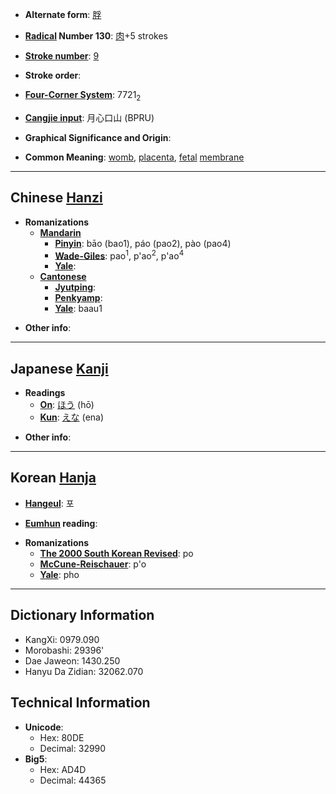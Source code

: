 * '''Alternate form''': [[脬]]

* '''[[Wiktionary:Chinese radical index| Radical]] Number 130''': [[Wiktionary:Chinese radical index 肉|肉]]+5 strokes

* '''[[Wiktionary:Chinese total strokes index|Stroke number]]''': [[Wiktionary:Chinese total strokes index 9|9]]

* '''Stroke order''': 

* '''[[Wiktionary:Chinese four corner index|Four-Corner System]]''': 7721<sub>2</sub>

* '''[[Wiktionary:Chinese Cangjie index|Cangjie input]]''': 月心口山 (BPRU)

* '''Graphical Significance and Origin''': 

* '''Common Meaning''': [[womb]], [[placenta]], [[fetal]] [[membrane]]

----

== Chinese [[Hanzi]] ==

* '''Romanizations'''
** '''[[Mandarin]]'''
*** '''[[Pinyin]]''': bāo (bao1), páo (pao2), pào (pao4)
*** '''[[Wade-Giles]]''': pao<sup>1</sup>, p'ao<sup>2</sup>, p'ao<sup>4</sup>
*** '''[[Yale]]''': 
** '''[[Cantonese]]'''
*** '''[[Jyutping]]''':
*** '''[[Penkyamp]]''': 
*** '''[[Yale]]''': baau1

* '''Other info''': 

----

== Japanese [[Kanji]] ==

* '''Readings'''
** '''[[On]]''': [[ほう]] (hō)
** '''[[Kun]]''': [[えな]] (ena)

* '''Other info''':  

----

== Korean [[Hanja]] ==

* '''[[Hangeul]]''': 포

* '''[[Eumhun]] reading''': 

* '''Romanizations'''
** '''[[The 2000 South Korean Revised Romanization|The 2000 South Korean Revised]]''': po
** '''[[McCune-Reischauer]]''': p'o
** '''[[Yale]]''': pho

----

== Dictionary Information ==

* KangXi: 0979.090
* Morobashi: 29396'
* Dae Jaweon: 1430.250
* Hanyu Da Zidian: 32062.070

== Technical Information ==

* '''Unicode''':
** Hex: 80DE
** Decimal: 32990
* '''Big5''':
** Hex: AD4D
** Decimal: 44365